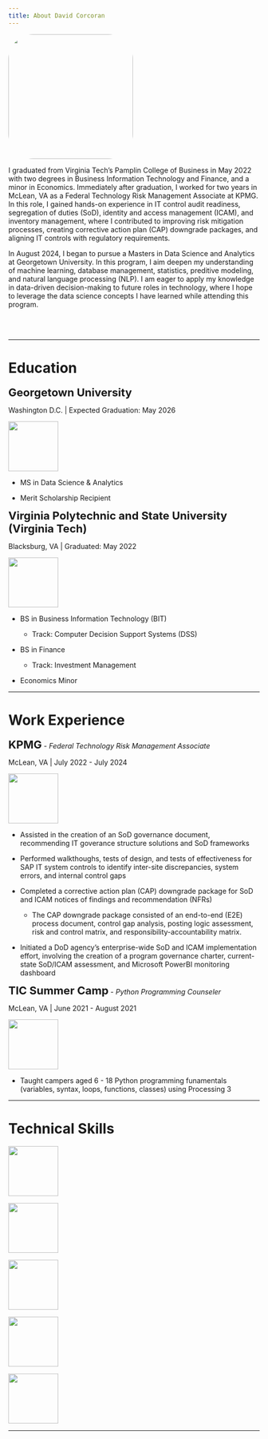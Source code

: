 ```yaml
---
title: About David Corcoran
---
```


<div class="my_image_div">
  <img src = "./assets/photo.png" class = "my_image" style = "border-radius: 50px; width: 250px;" />
</div>

<div class = "text-content">
  I graduated from Virginia Tech's Pamplin College of Business in May 2022 with two degrees in Business Information Technology and Finance, and a minor in Economics. Immediately after graduation, I worked for two years in McLean, VA as a Federal Technology Risk Management Associate at KPMG. In this role, I gained hands-on experience in IT control audit readiness, segregation of duties (SoD), identity and access management (ICAM), and inventory management, where I contributed to improving risk mitigation processes, creating corrective action plan (CAP) downgrade packages, and aligning IT controls with regulatory requirements.

  In August 2024, I began to pursue a Masters in Data Science and Analytics at Georgetown University. In this program, I aim deepen my understanding of machine learning, database management, statistics, preditive modeling, and natural language processing (NLP). I am eager to apply my knowledge in data-driven decision-making to future roles in technology, where I hope to leverage the data science concepts I have learned while attending this program.
</div>
<br><br>

---

# Education

<span style="font-size: 22px; font-weight: bold;">Georgetown University</span>

Washington D.C. | Expected Graduation: May 2026

::: {.grid .education_grid}
::: {.g-col .grid_picture}
![](./assets/georgetown_logo.gif){width=100px}
:::

::: {.g-col}
- MS in Data Science & Analytics

- Merit Scholarship Recipient
:::
:::


<span style="font-size: 22px; font-weight: bold;">Virginia Polytechnic and State University (Virginia Tech)</span>

Blacksburg, VA | Graduated: May 2022

::: {.grid .education_grid}
::: {.g-col .grid_picture}
![](./assets/vt_logo.png){width=100px}
:::

::: {.g-col}
- BS in Business Information Technology (BIT)
  
  - Track: Computer Decision Support Systems (DSS)
  
- BS in Finance
  
  - Track: Investment Management
  
- Economics Minor
:::

:::

---

# Work Experience

<span style="font-size: 22px; font-weight: bold;">KPMG</span>  - *Federal Technology Risk Management Associate*

McLean, VA | July 2022 - July 2024

::: {.grid .work_experience_grid}

::: {.g-col .grid_picture}
![](./assets/kpmg_logo.jfif){width=100px}
:::

::: {.g-col}
- Assisted in the creation of an SoD governance document, recommending IT goverance structure solutions and SoD frameworks

- Performed walkthoughs, tests of design, and tests of effectiveness for SAP IT system controls to identify inter-site discrepancies, system errors, and internal control gaps

- Completed a corrective action plan (CAP) downgrade package for SoD and ICAM notices of findings and recommendation (NFRs)
   - The CAP downgrade package consisted of an end-to-end (E2E) process document, control gap analysis, posting logic assessment, risk and control matrix, and responsibility-accountability matrix.

- Initiated a DoD agency's enterprise-wide SoD and ICAM implementation effort, involving the creation of a program governance charter, current-state SoD/ICAM assessment, and Microsoft PowerBI monitoring dashboard
:::

:::

<span style="font-size: 22px; font-weight: bold;">TIC Summer Camp</span> - *Python Programming Counseler*

McLean, VA | June 2021 - August 2021

::: {.grid .work_experience_grid}

::: {.g-col .grid_picture}
![](./assets/TIC_logo.jpg){width=100px}
:::

::: {.g-col}
- Taught campers aged 6 - 18 Python programming funamentals (variables, syntax, loops, functions, classes) using Processing 3
:::

:::

---

# Technical Skills

::: {.grid .skills_grid}

::: {.g-col}
![](./assets/python.png){width=100px}
:::

::: {.g-col}
![](./assets/R.png){width=100px}
:::

::: {.g-col}
![](./assets/sql.svg){height=100px}
:::

::: {.g-col}
![](./assets/html.png){width=100px}
:::

::: {.g-col}
![](./assets/powerbi.svg){width=100px} 
:::

:::

---
